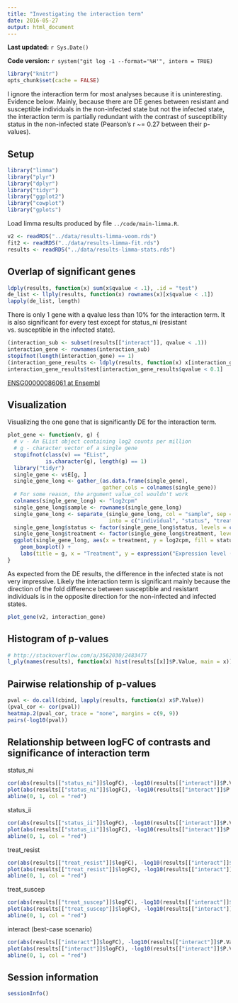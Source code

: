 ```yaml
---
title: "Investigating the interaction term"
date: 2016-05-27
output: html_document
---
```


**Last updated:** `r Sys.Date()`

**Code version:** `r system("git log -1 --format='%H'", intern = TRUE)`

```r
library("knitr")
opts_chunk$set(cache = FALSE)
```

I ignore the interaction term for most analyses because it is uninteresting.
Evidence below.
Mainly, because there are DE genes between resistant and susceptible individuals in the non-infected state but not the infected state, the interaction term is partially redundant with the contrast of susceptibility status in the non-infected state (Pearson's r ~= 0.27 between their p-values).

## Setup

```r
library("limma")
library("plyr")
library("dplyr")
library("tidyr")
library("ggplot2")
library("cowplot")
library("gplots")
```

Load limma results produced by file `../code/main-limma.R`.

```r
v2 <- readRDS("../data/results-limma-voom.rds")
fit2 <- readRDS("../data/results-limma-fit.rds")
results <- readRDS("../data/results-limma-stats.rds")
```

## Overlap of significant genes

```r
ldply(results, function(x) sum(x$qvalue < .1), .id = "test")
de_list <- llply(results, function(x) rownames(x)[x$qvalue < .1])
lapply(de_list, length)
```

There is only 1 gene with a qvalue less than 10% for the interaction term.
It is also significant for every test except for status_ni (resistant vs. susceptible in the infected state).

```r
(interaction_sub <- subset(results[["interact"]], qvalue < .1))
interaction_gene <- rownames(interaction_sub)
stopifnot(length(interaction_gene) == 1)
(interaction_gene_results <- ldply(results, function(x) x[interaction_gene, ], .id = "test"))
interaction_gene_results$test[interaction_gene_results$qvalue < 0.1]
```

[ENSG00000086061 at Ensembl](http://useast.ensembl.org/Homo_sapiens/Gene/Summary?db=core;g=ENSG00000086061;r=9:33025211-33039907;t=ENST00000330899)

## Visualization

Visualizing the one gene that is significantly DE for the interaction term.

```r
plot_gene <- function(v, g) {
  # v - An EList object containing log2 counts per million
  # g - character vector of a single gene
  stopifnot(class(v) == "EList",
            is.character(g), length(g) == 1)
  library("tidyr")
  single_gene <- v$E[g, ]
  single_gene_long <- gather_(as.data.frame(single_gene),
                              gather_cols = colnames(single_gene))
  # For some reason, the argument value_col wouldn't work
  colnames(single_gene_long) <- "log2cpm"
  single_gene_long$sample <- rownames(single_gene_long)
  single_gene_long <- separate_(single_gene_long, col = "sample", sep = "-",
                                into = c("individual", "status", "treatment"))
  single_gene_long$status <- factor(single_gene_long$status, levels = c("resist", "suscep"))
  single_gene_long$treatment <- factor(single_gene_long$treatment, levels = c("noninf", "infect"))
  ggplot(single_gene_long, aes(x = treatment, y = log2cpm, fill = status)) +
    geom_boxplot() +
    labs(title = g, x = "Treatment", y = expression("Expression level (" * log[2] * " cpm)"))
}
```

As expected from the DE results, the difference in the infected state is not very impressive.
Likely the interaction term is significant mainly because the direction of the fold difference between susceptible and resistant individuals is in the opposite direction for the non-infected and infected states.

```r
plot_gene(v2, interaction_gene)
```

## Histogram of p-values

```r
# http://stackoverflow.com/a/3562030/2483477
l_ply(names(results), function(x) hist(results[[x]]$P.Value, main = x))
```

## Pairwise relationship of p-values

```r
pval <- do.call(cbind, lapply(results, function(x) x$P.Value))
(pval_cor <- cor(pval))
heatmap.2(pval_cor, trace = "none", margins = c(9, 9))
pairs(-log10(pval))
```

## Relationship between logFC of contrasts and significance of interaction term

status_ni

```r
cor(abs(results[["status_ni"]]$logFC), -log10(results[["interact"]]$P.Value))
plot(abs(results[["status_ni"]]$logFC), -log10(results[["interact"]]$P.Value))
abline(0, 1, col = "red")
```

status_ii

```r
cor(abs(results[["status_ii"]]$logFC), -log10(results[["interact"]]$P.Value))
plot(abs(results[["status_ii"]]$logFC), -log10(results[["interact"]]$P.Value))
abline(0, 1, col = "red")
```

treat_resist

```r
cor(abs(results[["treat_resist"]]$logFC), -log10(results[["interact"]]$P.Value))
plot(abs(results[["treat_resist"]]$logFC), -log10(results[["interact"]]$P.Value))
abline(0, 1, col = "red")
```

treat_suscep

```r
cor(abs(results[["treat_suscep"]]$logFC), -log10(results[["interact"]]$P.Value))
plot(abs(results[["treat_suscep"]]$logFC), -log10(results[["interact"]]$P.Value))
abline(0, 1, col = "red")
```

interact (best-case scenario)

```r
cor(abs(results[["interact"]]$logFC), -log10(results[["interact"]]$P.Value))
plot(abs(results[["interact"]]$logFC), -log10(results[["interact"]]$P.Value))
abline(0, 1, col = "red")
```

## Session information

```r
sessionInfo()
```
